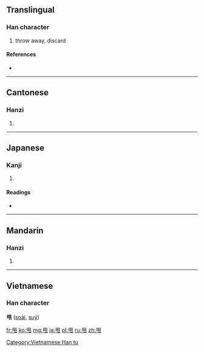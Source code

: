 ==Translingual==

===Han character===
{{Han char|rn=101|rad=用|as=00|sn=5|four=7721<sub>2</sub>|canj=月手山 (BQU)}}

# throw away, discard

====References====
* {{Han ref|kx=0755.251|dkj=21704|dj=1166.020|hdz=10099.020|uh=7529|ud=29993|bh=A5CF|bd=42447}}

----

==Cantonese==

===Hanzi===
{{yue-hanzi|jyut=|y=lat1}}

# {{defn|lang=yue|sort=用00}}

----

==Japanese==

===Kanji===
{{ja-kanji|grade=|rs=用00}}

# {{defn|lang=ja|sort=用00}}

====Readings====
* {{ja-readings|on=[[しゅつ]] (shutsu)|kun=|nanori=}}

----

==Mandarin==

===Hanzi===
{{cmn-hanzi|pin=[[shuǎi]] ([[shuai3]])|wg=shuai<sup>3</sup>}}
#{{defn|lang=cmn|sort=用00}}

----

==Vietnamese==
===Han character===
'''甩''' ([[soải]], [[suý]])

[[Category:Vietnamese Han tu]]

[[fr:甩]]
[[ko:甩]]
[[mg:甩]]
[[ja:甩]]
[[pl:甩]]
[[ru:甩]]
[[zh:甩]]